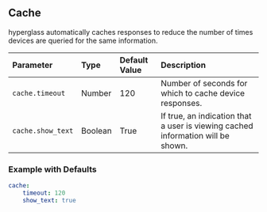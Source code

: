 ## Cache

hyperglass automatically caches responses to reduce the number of times devices are queried for the same information.

| Parameter         | Type    | Default Value | Description                                                                     |
| :---------------- | :------ | :------------ | :------------------------------------------------------------------------------ |
| `cache.timeout`   | Number  | 120           | Number of seconds for which to cache device responses.                          |
| `cache.show_text` | Boolean | True          | If true, an indication that a user is viewing cached information will be shown. |

### Example with Defaults

```yaml filename="config.yaml"
cache:
    timeout: 120
    show_text: true
```
